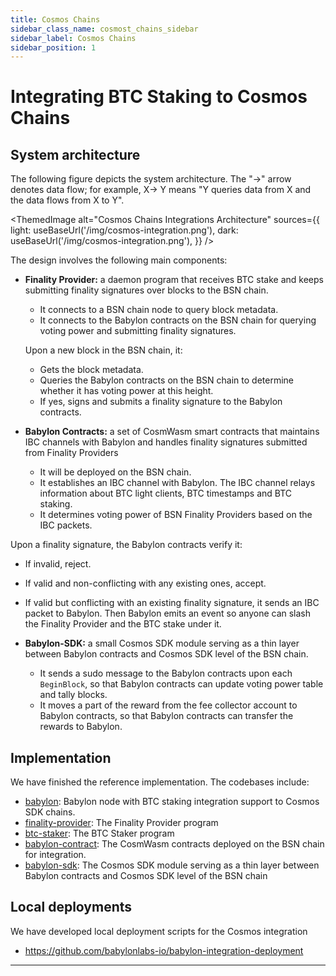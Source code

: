 ```yaml
---
title: Cosmos Chains
sidebar_class_name: cosmost_chains_sidebar
sidebar_label: Cosmos Chains
sidebar_position: 1
---
```



# Integrating BTC Staking to Cosmos Chains

## System architecture

The following figure depicts the system architecture. The "→" arrow denotes data flow;
for example, X→ Y means "Y queries data from X and the data flows from X to Y".

<ThemedImage
  alt="Cosmos Chains Integrations Architecture"
  sources={{
    light: useBaseUrl('/img/cosmos-integration.png'),
    dark: useBaseUrl('/img/cosmos-integration.png'),
  }}
/>

The design involves the following main components:

- **Finality Provider:** a daemon program that receives BTC stake and keeps submitting
finality signatures over blocks to the BSN chain.
  - It connects to a BSN chain node to query block metadata.
  - It connects to the Babylon contracts on the BSN chain for querying voting
power and submitting finality signatures.

  Upon a new block in the BSN chain, it:

  - Gets the block metadata.
  - Queries the Babylon contracts on the BSN chain to determine whether it has
voting power at this height.
  - If yes, signs and submits a finality signature to the Babylon contracts.

- **Babylon Contracts:** a set of CosmWasm smart contracts that maintains IBC channels
with Babylon and handles finality signatures submitted from Finality Providers
  - It will be deployed on the BSN chain.
  - It establishes an IBC channel with Babylon. The IBC channel relays information
about BTC light clients, BTC timestamps and BTC staking.
  - It determines voting power of BSN Finality Providers based on the IBC packets.

Upon a finality signature, the Babylon contracts verify it:

  - If invalid, reject.
  - If valid and non-conflicting with any existing ones, accept.
  - If valid but conflicting with an existing finality signature, it sends an IBC
packet to Babylon. Then Babylon emits an event so anyone can slash the Finality
Provider and the BTC stake under it.

- **Babylon-SDK:** a small Cosmos SDK module serving as a thin layer between Babylon
contracts and Cosmos SDK level of the BSN chain.
  - It sends a sudo message to the Babylon contracts upon each `BeginBlock`, so that
Babylon contracts can update voting power table and tally blocks.
  - It moves a part of the reward from the fee collector account to Babylon contracts,
so that Babylon contracts can transfer the rewards to Babylon.

## Implementation

We have finished the reference implementation. The codebases include:

- [babylon](https://github.com/babylonlabs-io/babylon/):
Babylon node with BTC staking integration support to Cosmos SDK chains.
- [finality-provider](https://github.com/babylonlabs-io/finality-provider/tree/base/consumer-chain-support):
The Finality Provider program
- [btc-staker](https://github.com/babylonlabs-io/btc-staker/tree/base/consumer-chain-support):
The BTC Staker program
- [babylon-contract](https://github.com/babylonlabs-io/babylon-contract): The CosmWasm
contracts deployed on the BSN chain for integration.
- [babylon-sdk](https://github.com/babylonlabs-io/babylon-sdk): The Cosmos SDK module
serving as a thin layer between Babylon contracts and Cosmos SDK level of the BSN
chain

## Local deployments

We have developed local deployment scripts for the Cosmos integration

- https://github.com/babylonlabs-io/babylon-integration-deployment

---
